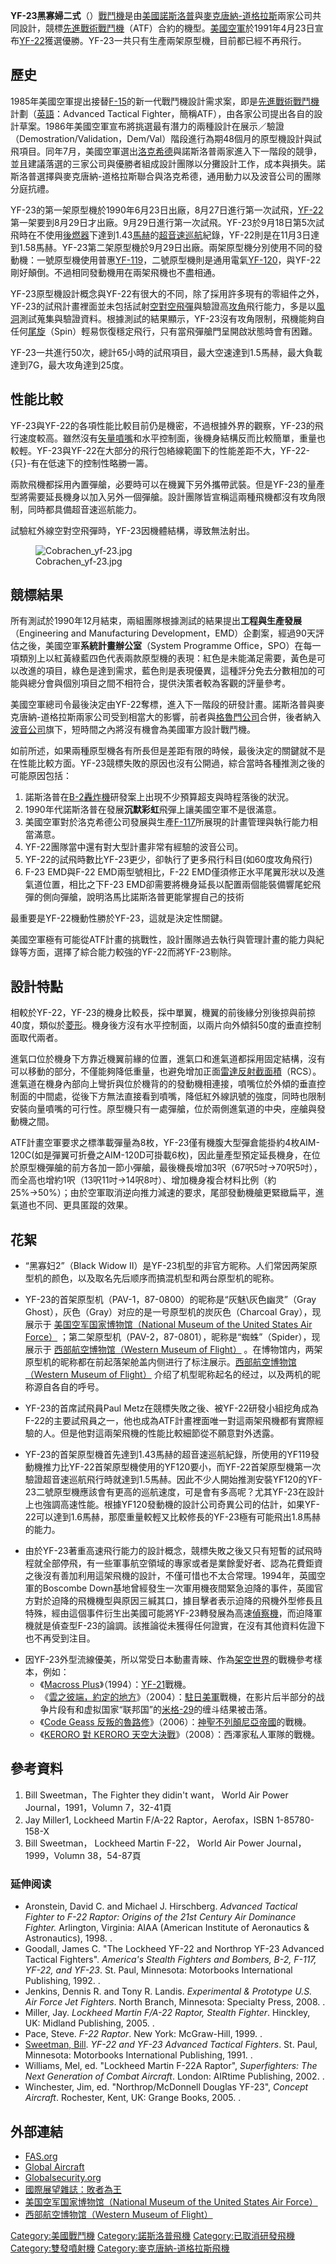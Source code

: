 {{noteTA
|G1=Military
|G2=Aero
}}
{{軍用飛機
|名稱=YF-23
|圖片=[[File:Northrop_YF-23_DFRC.jpg|300px]]
|照片說明=YF-23的两架原型机
|圖片2=
|照片說明2=
|類型=[[试验机|试验]][[战斗机|战斗机]]
|代號=
|乘員=1人
|首飛=1990年8月27日
|服役=取消
|退役=
|設計=
|生產=[[諾斯洛普公司|諾斯洛普公司]]<br />[[麥克唐納-道格拉斯公司|麥克唐納-道格拉斯公司]]
|產量=2架
|造價=
|狀態=
|用戶={{USA}}[[美国空军|空军]]
|衍生=
|榮譽=
|數據=
|長度=20.60米（67呎5吋）
|翼展=13.30米（43呎7吋）
|高度=4.30米（13呎11吋）
|翼面積=88平方米（900平方呎）
|翼剖面=
|空重=13,100公斤（29,000磅）
|載重=23,327公斤（51,320磅）
|正常起飛重量=
|最大起飛重量=29,000公斤（62,000磅）
|最大著陸重量=
|發動機=2具[[通用电气|通用电气]]YF120 或 [[普惠|普惠]]YF119<br />[[涡轮扇发动机|涡轮扇发动机]]
|推力=2×156千牛（35,000磅）
|推力向量=无
|燃油量=
|最大速度=超过2.2马赫（2,655公里/小时）
|巡航速度=1.6马赫（1,706公里/小时）
|爬升率=
|實用升限=19,800米（65,000呎）
|最大升限=
|最大航程=超过4,500公里（2,790英里）
|作戰半徑=1,380—1480公里（865—920英里）
|巡航半徑=
|翼負荷=265公斤/平方米（54磅/平方呎）
|推重比=1.36
|最大過載=
|滑跑距離=
|機槍=
|機炮=1门20毫米[[M61火神式機砲|M61火神式機砲]]
|火箭=
|飛彈=4—6枚[[AIM-7麻雀飛彈|AIM-7]]/[[AIM-120先進中程空對空飛彈|AIM-120中程空對空飛彈]]<br />4枚[[AIM-9響尾蛇飛彈|AIM-9短程空对空导弹]]
|炸彈=
|其他=
}}
'''YF-23黑寡婦二式'''（{{lang-en|Northrop/McDonnell Douglas YF-23}}）[[戰鬥機|戰鬥機]]是由[[美國|美國]][[諾斯洛普公司|諾斯洛普]]與[[麥克唐納-道格拉斯公司|麥克唐納-道格拉斯]]兩家公司共同設計，競標[[先進戰術戰鬥機|先進戰術戰鬥機]]（ATF）合約的機型。[[美國空軍|美國空軍]]於1991年4月23日宣布[[F/A-22猛禽戰鬥機|YF-22]]獲選優勝。YF-23一共只有生產兩架原型機，目前都已經不再飛行。

== 歷史 ==
1985年美國空軍提出接替[[F-15鷹式戰鬥機|F-15]]的新一代戰鬥機設計需求案，即是[[先進戰術戰鬥機|先進戰術戰鬥機]]計劃（[[英語|英語]]：Advanced Tactical Fighter，簡稱ATF），由各家公司提出各自的設計草案。1986年美國空軍宣布將挑選最有潛力的兩種設計在展示／驗證（Demostration/Validation，Dem/Val）階段進行為期48個月的原型機設計與試飛項目。同年7月，美國空軍選出[[洛克希德·馬丁|洛克希德]]與諾斯洛普兩家進入下一階段的競爭，並且建議落選的三家公司與優勝者組成設計團隊以分攤設計工作，成本與損失。諾斯洛普選擇與麥克唐納-道格拉斯聯合與洛克希德，通用動力以及波音公司的團隊分庭抗禮。

YF-23的第一架原型機於1990年6月23日出廠，8月27日進行第一次試飛，[[F-22|YF-22]]第一架要到8月29日才出廠。9月29日進行第一次試飛。YF-23於9月18日第5次試飛時在不使用[[後燃器|後燃器]]下達到1.43[[馬赫|馬赫]]的[[超音速巡航|超音速巡航]]紀錄，YF-22則是在11月3日達到1.58馬赫。YF-23第二架原型機於9月29日出廠。兩架原型機分別使用不同的發動機：一號原型機使用普惠[[F119渦輪扇發動機|YF-119]]，二號原型機則是通用電氣[[YF120渦輪扇發動機|YF-120]]，與YF-22剛好顛倒。不過相同發動機用在兩架飛機也不盡相通。

YF-23原型機設計概念與YF-22有很大的不同，除了採用許多現有的零組件之外，YF-23的試飛計畫裡面並未包括試射[[空對空飛彈|空對空飛彈]]與驗證高[[攻角|攻角]]飛行能力，多是以[[風洞|風洞]]測試蒐集與驗證資料。根據測試的結果顯示，YF-23沒有攻角限制，飛機能夠自任何[[尾旋|尾旋]]（Spin）輕易恢復穩定飛行，只有當飛彈艙門呈開啟狀態時會有困難。

YF-23一共進行50次，總計65小時的試飛項目，最大空速達到1.5馬赫，最大負載達到7G，最大攻角達到25度。

== 性能比較 ==
YF-23與YF-22的各項性能比較目前仍是機密，不過根據外界的觀察，YF-23的飛行速度較高。雖然沒有[[矢量噴嘴|矢量噴嘴]]和水平控制面，後機身結構反而比較簡單，重量也較輕。YF-23與YF-22在大部分的飛行包絡線範圍下的性能差距不大，YF-22-{只}-有在低速下的控制性略勝一籌。

兩款飛機都採用內置彈艙，必要時可以在機翼下另外攜帶武裝。但是YF-23的量產型將需要延長機身以加入另外一個彈艙。設計團隊皆宣稱這兩種飛機都沒有攻角限制，同時都具備超音速巡航能力。

試驗紅外線空對空飛彈時，YF-23因機體結構，導致無法射出。



[[File:Cobrachen_yf-23.jpg|thumb]]

== 競標結果 ==
所有測試於1990年12月結束，兩組團隊根據測試的結果提出'''工程與生產發展'''（Engineering and Manufacturing Development，EMD）企劃案，經過90天評估之後，美國空軍'''系統計畫辦公室'''（System Programme Office，SPO）在每一項類別上以紅黃綠藍四色代表兩款原型機的表現：紅色是未能滿足需要，黃色是可以改進的項目，綠色是達到需求，藍色則是表現優異，這種評分免去分數相加的可能與總分會與個別項目之間不相符合，提供決策者較為客觀的評量參考。

美國空軍總司令最後決定由YF-22奪標，進入下一階段的研發計畫。諾斯洛普與麥克唐納-道格拉斯兩家公司受到相當大的影響，前者與[[格魯門公司|格魯門公司]]合併，後者納入[[波音|波音公司]]旗下，短時間之內將沒有機會為美國軍方設計戰鬥機。

如前所述，如果兩種原型機各有所長但是差距有限的時候，最後決定的關鍵就不是在性能比較方面。YF-23競標失敗的原因也沒有公開過，綜合當時各種推測之後的可能原因包括：

# 諾斯洛普在[[B-2幽靈隱形戰略轟炸機|B-2]][[轟炸機|轟炸機]]研發案上出現不少預算超支與時程落後的狀況。
# 1990年代諾斯洛普在發展'''沉默彩虹'''飛彈上讓美國空軍不是很滿意。
# 美國空軍對於洛克希德公司發展與生產[[F-117|F-117]]所展現的計畫管理與執行能力相當滿意。
# YF-22團隊當中還有對大型計畫非常有經驗的波音公司。
# YF-22的試飛時數比YF-23更少，卻執行了更多飛行科目(如60度攻角飛行)
# F-23 EMD與F-22 EMD兩型號相比，F-22 EMD僅須修正水平尾翼形狀以及進氣道位置，相比之下F-23 EMD卻需要將機身延長以配置兩個能裝備響尾蛇飛彈的側向彈艙，說明洛馬比諾斯洛普更能掌握自己的技術

最重要是YF-22機動性勝於YF-23，這就是決定性關鍵。

美國空軍極有可能從ATF計畫的挑戰性，設計團隊過去執行與管理計畫的能力與紀錄等方面，選擇了綜合能力較強的YF-22而將YF-23剔除。

== 設計特點 ==
相較於YF-22，YF-23的機身比較長，採中單翼，機翼的前後緣分別後掠與前掠40度，類似於[[菱形|菱形]]。機身後方沒有水平控制面，以兩片向外傾斜50度的垂直控制面取代兩者。

進氣口位於機身下方靠近機翼前緣的位置，進氣口和進氣道都採用固定結構，沒有可以移動的部分，不僅能夠降低重量，也避免增加正面[[雷達反射截面積|雷達反射截面積]]（RCS）。進氣道在機身內部向上彎折與位於機背的的發動機相連接，噴嘴位於外傾的垂直控制面的中間處，從後下方無法直接看到噴嘴，降低紅外線訊號的強度，同時也限制安裝向量噴嘴的可行性。原型機只有一處彈艙，位於兩側進氣道的中央，座艙與發動機之間。

ATF計畫空軍要求之標準載彈量為8枚，YF-23僅有機腹大型彈倉能掛約4枚AIM-120C(如是彈翼可折疊之AIM-120D可掛載6枚)，因此量產型預定延長機身，在位於原型機彈艙的前方各加一節小彈艙，最後機長增加3呎（67呎5吋→70呎5吋），而全高也增約1呎（13呎11吋→14呎8吋）、增加機身複合材料比例（約25%→50%）；由於空軍取消逆向推力減速的要求，尾部發動機艙更緊緻扁平，進氣道也不同、更具匿蹤的效果。

== 花絮 ==
* “黑寡妇2”（Black Widow II）是YF-23机型的非官方昵称。人们常因两架原型机的颜色，以及取名先后顺序而搞混机型和两台原型机的昵称。

* YF-23的首架原型机（PAV-1，87-0800）的昵称是“灰魅\灰色幽灵”（Gray Ghost），灰色（Gray）对应的是一号原型机的炭灰色（Charcoal Gray），现展示于 [https://www.nationalmuseum.af.mil/Visit/Museum-Exhibits/Fact-Sheets/Display/Article/195766/northrop-mcdonnell-douglas-yf-23a-black-widow-ii/ 美国空军国家博物馆（National Museum of the United States Air Force）] {{Wayback|url=https://www.nationalmuseum.af.mil/Visit/Museum-Exhibits/Fact-Sheets/Display/Article/195766/northrop-mcdonnell-douglas-yf-23a-black-widow-ii/ |date=20201023111147 }}；第二架原型机（PAV-2，87-0801），昵称是“蜘蛛”（Spider），现展示于 [https://www.wmof.com/yf23a.htm 西部航空博物馆（Western Museum of Flight）] {{Wayback|url=https://www.wmof.com/yf23a.htm |date=20201128182523 }}。在博物馆内，两架原型机的昵称都在前起落架舱盖内侧进行了标注展示。[https://www.wmof.com/yf23a.htm 西部航空博物馆（Western Museum of Flight）] {{Wayback|url=https://www.wmof.com/yf23a.htm |date=20201128182523 }}介绍了机型昵称起名的经过，以及两机的昵称源自各自的呼号。

* YF-23的首席試飛員Paul Metz在競標失敗之後、被YF-22研發小組挖角成為F-22的主要試飛員之一，他也成為ATF計畫裡面唯一對這兩架飛機都有實際經驗的人。但是他對這兩架飛機的性能比較細節從不願意對外透露。

* YF-23的首架原型機首先達到1.43馬赫的超音速巡航紀錄，所使用的YF119發動機推力比YF-22首架原型機使用的YF120要小，而YF-22首架原型機第一次驗證超音速巡航飛行時就達到1.5馬赫。因此不少人開始推測安裝YF120的YF-23二號原型機應該會有更高的巡航速度，可是會有多高呢？尤其YF-23在設計上也強調高速性能。根據YF120發動機的設計公司奇異公司的估計，如果YF-22可以達到1.6馬赫，那麼重量較輕又比較修長的YF-23極有可能飛出1.8馬赫的能力。

* 由於YF-23著重高速飛行能力的設計概念，競標失敗之後又只有短暫的試飛時程就全部停飛，有一些軍事航空領域的專家或者是業餘愛好者、認為花費鉅資之後沒有善加利用這架飛機的設計，不僅可惜也不太合常理。1994年，英國空軍的Boscombe Down基地曾經發生一次軍用機夜間緊急迫降的事件，英國官方對於迫降的飛機機型與原因三緘其口，據目擊者表示迫降的飛機外型修長且特殊，經由這個事件衍生出美國可能將YF-23轉發展為高速[[偵察機|偵察機]]，而迫降軍機就是偵查型F-23的論調。該推論從未獲得任何證實，在沒有其他資料佐證下也不再受到注目。

* 因YF-23外型流線優美，所以常受日本動畫青睞、作為[[架空世界|架空世界]]的戰機參考樣本，例如：
** 《[[Macross_Plus|Macross Plus]]》（1994）：[[YF-21|YF-21]]戰機。
** 《[[雲之彼端，約定的地方|雲之彼端，約定的地方]]》（2004）：[[駐日美軍|駐日美軍]]戰機，在影片后半部分的战争片段有和虚拟国家“联邦国”的[[米格-29|米格-29]]的缠斗结果被击落。 	
** 《[[Code_Geass_反叛的魯路修|Code Geass 反叛的魯路修]]》（2006）：[[英國皇家空軍|神聖不列顛尼亞帝國]]的戰機。
** 《[[Keroro軍曹_(劇場版)#超劇場版_3|KERORO 對 KERORO 天空大決戰]]》（2008）：西澤家私人軍隊的戰機。

== 參考資料 ==
{{refbegin}}
# Bill Sweetman，The Fighter they didin't want， World Air Power Journal，1991，Volumn 7，32-41頁
# Jay Miller1, Lockheed Martin F/A-22 Raptor，Aerofax，ISBN 1-85780-158-X
# Bill Sweetman， Lockheed Martin F-22， World Air Power Journal，1999，Volumn 38，54-87頁
{{refend}}

===延伸阅读===
{{refbegin}}
* Aronstein, David C. and Michael J. Hirschberg. ''Advanced Tactical Fighter to F-22 Raptor: Origins of the 21st Century Air Dominance Fighter.'' Arlington, Virginia: AIAA (American Institute of Aeronautics & Astronautics), 1998. {{ISBN|978-1-56347-282-4}}.
* Goodall, James C. "The Lockheed YF-22 and Northrop YF-23 Advanced Tactical Fighters". ''America's Stealth Fighters and Bombers, B-2, F-117, YF-22, and YF-23''. St. Paul, Minnesota: Motorbooks International Publishing, 1992. {{ISBN|0-87938-609-6}}.
* Jenkins, Dennis R. and Tony R. Landis. ''Experimental & Prototype U.S. Air Force Jet Fighters''. North Branch, Minnesota: Specialty Press, 2008. {{ISBN|978-1-58007-111-6}}.
* Miller, Jay. ''Lockheed Martin F/A-22 Raptor, Stealth Fighter''. Hinckley, UK: Midland Publishing, 2005. {{ISBN|1-85780-158-X}}.
* Pace, Steve. ''F-22 Raptor''. New York: McGraw-Hill, 1999. {{ISBN|0-07-134271-0}}.
* [[Bill_Sweetman|Sweetman, Bill]]. ''YF-22 and YF-23 Advanced Tactical Fighters''. St. Paul, Minnesota: Motorbooks International Publishing, 1991. {{ISBN|0-87938-505-7}}.
* Williams, Mel, ed. "Lockheed Martin F-22A Raptor", ''Superfighters: The Next Generation of Combat Aircraft''. London: AIRtime Publishing, 2002. {{ISBN|1-880588-53-6}}.
* Winchester, Jim, ed. "Northrop/McDonnell Douglas YF-23", ''Concept Aircraft''. Rochester, Kent, UK: Grange Books, 2005. {{ISBN|1-84013-809-2}}.
{{refend}}

== 外部連結 ==
* [http://www.fas.org/man/dod-101/sys/ac/f-23.htm FAS.org] {{Wayback|url=http://www.fas.org/man/dod-101/sys/ac/f-23.htm |date=20210720071130 }}
* [http://www.globalaircraft.org/planes/yf-23_black_widow_ii.pl Global Aircraft] {{Wayback|url=http://www.globalaircraft.org/planes/yf-23_black_widow_ii.pl |date=20210910142226 }}
* [http://www.globalsecurity.org/military/systems/aircraft/f-23.htm Globalsecurity.org] {{Wayback|url=http://www.globalsecurity.org/military/systems/aircraft/f-23.htm |date=20220317121450 }}
* [http://www.afwing.com/intro/yf23/1.htm 國際展望雜誌：敗者為王] {{Wayback|url=http://www.afwing.com/intro/yf23/1.htm |date=20180710113515 }}
* [https://www.nationalmuseum.af.mil/Visit/Museum-Exhibits/Fact-Sheets/Display/Article/195766/northrop-mcdonnell-douglas-yf-23a-black-widow-ii/ 美国空军国家博物馆（National Museum of the United States Air Force）] {{Wayback|url=https://www.nationalmuseum.af.mil/Visit/Museum-Exhibits/Fact-Sheets/Display/Article/195766/northrop-mcdonnell-douglas-yf-23a-black-widow-ii/ |date=20201023111147 }}
* [https://www.wmof.com/yf23a.htm 西部航空博物馆（Western Museum of Flight）] {{Wayback|url=https://www.wmof.com/yf23a.htm |date=20201128182523 }}

{{Northrop aircraft}}
{{McDD aircraft}}
{{美国战斗机}}

{{DEFAULTSORT:YF-23 Northrop}}

[[Category:美國戰鬥機|Category:美國戰鬥機]]
[[Category:諾斯洛普飛機|Category:諾斯洛普飛機]]
[[Category:已取消研發飛機|Category:已取消研發飛機]]
[[Category:雙發噴射機|Category:雙發噴射機]]
[[Category:麥克唐納-道格拉斯飛機|Category:麥克唐納-道格拉斯飛機]]